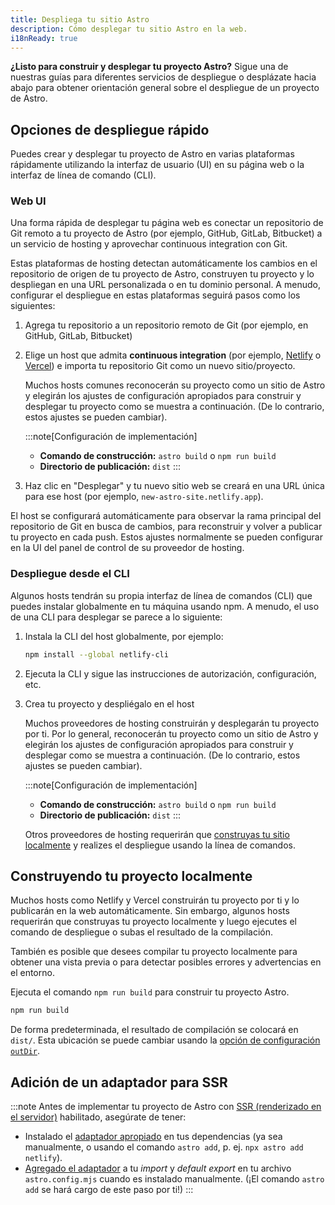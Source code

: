 ```yaml
---
title: Despliega tu sitio Astro
description: Cómo desplegar tu sitio Astro en la web.
i18nReady: true
---
```


**¿Listo para construir y desplegar tu proyecto Astro?** Sigue una de nuestras guías para diferentes servicios de despliegue o desplázate hacia abajo para obtener orientación general sobre el despliegue de un proyecto de Astro.

<DeployGuidesNav />

## Opciones de despliegue rápido

Puedes crear y desplegar tu proyecto de Astro en varias plataformas rápidamente utilizando la interfaz de usuario (UI) en su página web o la interfaz de línea de comando (CLI).

### Web UI

Una forma rápida de desplegar tu página web es conectar un repositorio de Git remoto a tu proyecto de Astro (por ejemplo, GitHub, GitLab, Bitbucket) a un servicio de hosting y aprovechar continuous integration con Git.

Estas plataformas de hosting detectan automáticamente los cambios en el repositorio de origen de tu proyecto de Astro, construyen tu proyecto y lo despliegan en una URL personalizada o en tu dominio personal. A menudo, configurar el despliegue en estas plataformas seguirá pasos como los siguientes:

1. Agrega tu repositorio a un repositorio remoto de Git (por ejemplo, en GitHub, GitLab, Bitbucket)

1. Elige un host que admita **continuous integration** (por ejemplo, [Netlify](/es/guides/deploy/netlify/) o [Vercel](/es/guides/deploy/vercel/)) e importa tu repositorio Git como un nuevo sitio/proyecto.

    Muchos hosts comunes reconocerán su proyecto como un sitio de Astro y elegirán los ajustes de configuración apropiados para construir y desplegar tu proyecto como se muestra a continuación. (De lo contrario, estos ajustes se pueden cambiar).

    :::note[Configuración de implementación]
    - **Comando de construcción:** `astro build` o `npm run build`
    - **Directorio de publicación:** `dist`
    :::

1. Haz clic en "Desplegar" y tu nuevo sitio web se creará en una URL única para ese host (por ejemplo, `new-astro-site.netlify.app`).


El host se configurará automáticamente para observar la rama principal del repositorio de Git en busca de cambios, para reconstruir y volver a publicar tu proyecto en cada push. Estos ajustes normalmente se pueden configurar en la UI del panel de control de su proveedor de hosting.

### Despliegue desde el CLI

Algunos hosts tendrán su propia interfaz de línea de comandos (CLI) que puedes instalar globalmente en tu máquina usando npm. A menudo, el uso de una CLI para desplegar se parece a lo siguiente:

1. Instala la CLI del host globalmente, por ejemplo:

    ```bash
    npm install --global netlify-cli
    ```

1. Ejecuta la CLI y sigue las instrucciones de autorización, configuración, etc.

1. Crea tu proyecto y despliégalo en el host

    Muchos proveedores de hosting construirán y desplegarán tu proyecto por ti. Por lo general, reconocerán tu proyecto como un sitio de Astro y elegirán los ajustes de configuración apropiados para construir y desplegar como se muestra a continuación. (De lo contrario, estos ajustes se pueden cambiar).

    :::note[Configuración de implementación]
    - **Comando de construcción:** `astro build` o `npm run build`
    - **Directorio de publicación:** `dist`
    :::


    Otros proveedores de hosting requerirán que [construyas tu sitio localmente](#construyendo-tu-proyecto-localmente) y realizes el despliegue usando la línea de comandos.

## Construyendo tu proyecto localmente

Muchos hosts como Netlify y Vercel construirán tu proyecto por ti y lo publicarán en la web automáticamente. Sin embargo, algunos hosts requerirán que construyas tu proyecto localmente y luego ejecutes el comando de despliegue o subas el resultado de la compilación.

También es posible que desees compilar tu proyecto localmente para obtener una vista previa o para detectar posibles errores y advertencias en el entorno.

Ejecuta el comando `npm run build` para construir tu proyecto Astro.

```bash
npm run build
```

De forma predeterminada, el resultado de compilación se colocará en `dist/`. Esta ubicación se puede cambiar usando la [opción de configuración `outDir`](/es/reference/configuration-reference/#outdir).

## Adición de un adaptador para SSR

:::note
Antes de implementar tu proyecto de Astro con [SSR (renderizado en el servidor)](/es/guides/server-side-rendering/) habilitado, asegúrate de tener:

- Instalado el [adaptador apropiado](/es/guides/server-side-rendering/#añadiendo-un-adaptador) en tus dependencias (ya sea manualmente, o usando el comando `astro add`, p. ej. `npx astro add netlify`).
- [Agregado el adaptador](/es/reference/configuration-reference/#adapter) a tu *import* y *default export* en tu archivo `astro.config.mjs` cuando es instalado manualmente. (¡El comando `astro add` se hará cargo de este paso por ti!)
:::
